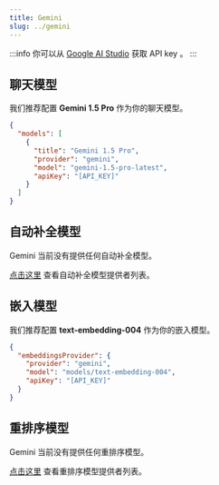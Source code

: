 ```yaml
---
title: Gemini
slug: ../gemini
---
```


:::info
你可以从 [Google AI Studio](https://aistudio.google.com/) 获取 API key 。
:::

## 聊天模型

我们推荐配置 **Gemini 1.5 Pro** 作为你的聊天模型。

```json title="config.json"
{
  "models": [
    {
      "title": "Gemini 1.5 Pro",
      "provider": "gemini",
      "model": "gemini-1.5-pro-latest",
      "apiKey": "[API_KEY]"
    }
  ]
}
```

## 自动补全模型

Gemini 当前没有提供任何自动补全模型。

[点击这里](../../model-roles/autocomplete.md) 查看自动补全模型提供者列表。

## 嵌入模型

我们推荐配置 **text-embedding-004** 作为你的嵌入模型。

```json title="config.json"
{
  "embeddingsProvider": {
    "provider": "gemini",
    "model": "models/text-embedding-004",
    "apiKey": "[API_KEY]"
  }
}
```

## 重排序模型

Gemini 当前没有提供任何重排序模型。

[点击这里](../../model-roles/reranking.mdx) 查看重排序模型提供者列表。
